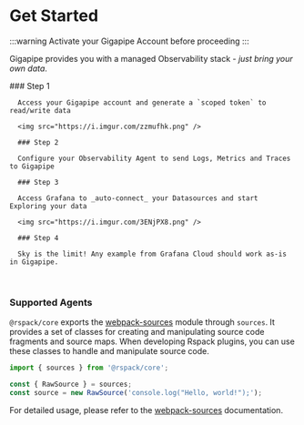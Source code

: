 
# Get Started

:::warning Activate your Gigapipe Account before proceeding
:::

Gigapipe provides you with a managed Observability stack - _just bring your own data_.

<Steps>
      ### Step 1

      Access your Gigapipe account and generate a `scoped token` to read/write data

      <img src="https://i.imgur.com/zzmufhk.png" />

      ### Step 2

      Configure your Observability Agent to send Logs, Metrics and Traces to Gigapipe

      ### Step 3

      Access Grafana to _auto-connect_ your Datasources and start Exploring your data

      <img src="https://i.imgur.com/3ENjPX8.png" />

      ### Step 4

      Sky is the limit! Any example from Grafana Cloud should work as-is in Gigapipe.

</Steps>

<br/>

### Supported Agents

`@rspack/core` exports the [webpack-sources](https://github.com/webpack/webpack-sources) module through `sources`. It provides a set of classes for creating and manipulating source code fragments and source maps. When developing Rspack plugins, you can use these classes to handle and manipulate source code.

```js
import { sources } from '@rspack/core';

const { RawSource } = sources;
const source = new RawSource('console.log("Hello, world!");');
```

For detailed usage, please refer to the [webpack-sources](https://github.com/webpack/webpack-sources) documentation.


